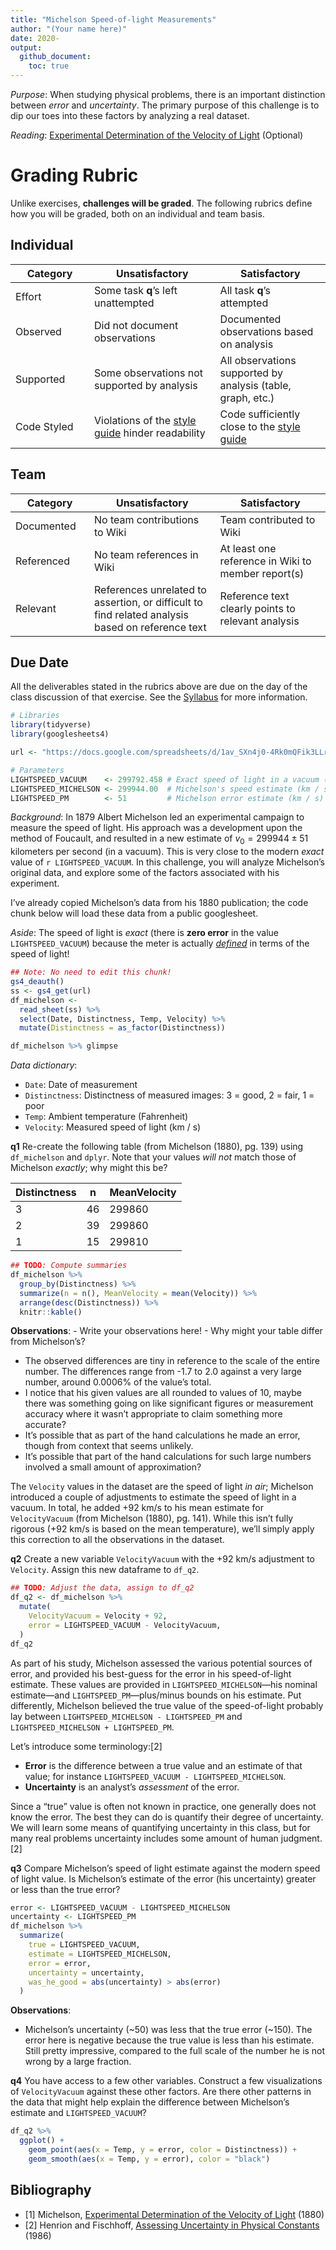 ```yaml
---
title: "Michelson Speed-of-light Measurements"
author: "(Your name here)"
date: 2020-
output:
  github_document:
    toc: true
---
```


*Purpose*: When studying physical problems, there is an important distinction
between *error* and *uncertainty*. The primary purpose of this challenge is to
dip our toes into these factors by analyzing a real dataset.

*Reading*: [Experimental Determination of the Velocity of Light](https://play.google.com/books/reader?id=343nAAAAMAAJ&hl=en&pg=GBS.PA115) (Optional)

<!-- include-rubric -->
# Grading Rubric
<!-- -------------------------------------------------- -->

Unlike exercises, **challenges will be graded**. The following rubrics define how you will be graded, both on an individual and team basis.

## Individual
<!-- ------------------------- -->

| Category | Unsatisfactory | Satisfactory |
|----------|----------------|--------------|
| Effort | Some task __q__'s left unattempted | All task __q__'s attempted |
| Observed | Did not document observations | Documented observations based on analysis |
| Supported | Some observations not supported by analysis | All observations supported by analysis (table, graph, etc.) |
| Code Styled | Violations of the [style guide](https://style.tidyverse.org/) hinder readability | Code sufficiently close to the [style guide](https://style.tidyverse.org/) |

## Team
<!-- ------------------------- -->

| Category | Unsatisfactory | Satisfactory |
|----------|----------------|--------------|
| Documented | No team contributions to Wiki | Team contributed to Wiki |
| Referenced | No team references in Wiki | At least one reference in Wiki to member report(s) |
| Relevant | References unrelated to assertion, or difficult to find related analysis based on reference text | Reference text clearly points to relevant analysis |

## Due Date
<!-- ------------------------- -->

All the deliverables stated in the rubrics above are due on the day of the class discussion of that exercise. See the [Syllabus](https://docs.google.com/document/d/1jJTh2DH8nVJd2eyMMoyNGroReo0BKcJrz1eONi3rPSc/edit?usp=sharing) for more information.

```r
# Libraries
library(tidyverse)
library(googlesheets4)

url <- "https://docs.google.com/spreadsheets/d/1av_SXn4j0-4Rk0mQFik3LLr-uf0YdA06i3ugE6n-Zdo/edit?usp=sharing"

# Parameters
LIGHTSPEED_VACUUM    <- 299792.458 # Exact speed of light in a vacuum (km / s)
LIGHTSPEED_MICHELSON <- 299944.00  # Michelson's speed estimate (km / s)
LIGHTSPEED_PM        <- 51         # Michelson error estimate (km / s)
```

*Background*: In 1879 Albert Michelson led an experimental campaign to measure
the speed of light. His approach was a development upon the method of Foucault,
and resulted in a new estimate of $v_0 = 299944 \pm 51$ kilometers per second
(in a vacuum). This is very close to the modern *exact* value of `r
LIGHTSPEED_VACUUM`. In this challenge, you will analyze Michelson's original
data, and explore some of the factors associated with his experiment.

I've already copied Michelson's data from his 1880 publication; the code chunk
below will load these data from a public googlesheet.

*Aside*: The speed of light is *exact* (there is **zero error** in the value
`LIGHTSPEED_VACUUM`) because the meter is actually
[*defined*](https://en.wikipedia.org/wiki/Metre#Speed_of_light_definition) in
terms of the speed of light!

```r
## Note: No need to edit this chunk!
gs4_deauth()
ss <- gs4_get(url)
df_michelson <-
  read_sheet(ss) %>%
  select(Date, Distinctness, Temp, Velocity) %>%
  mutate(Distinctness = as_factor(Distinctness))

df_michelson %>% glimpse
```

*Data dictionary*:

- `Date`: Date of measurement
- `Distinctness`: Distinctness of measured images: 3 = good, 2 = fair, 1 = poor
- `Temp`: Ambient temperature (Fahrenheit)
- `Velocity`: Measured speed of light (km / s)

__q1__ Re-create the following table (from Michelson (1880), pg. 139) using
`df_michelson` and `dplyr`. Note that your values *will not* match those of
Michelson *exactly*; why might this be?

| Distinctness | n  | MeanVelocity |
|--------------|----|----------|
|            3 | 46 |   299860 |
|            2 | 39 |   299860 |
|            1 | 15 |   299810 |

```r
## TODO: Compute summaries
df_michelson %>%
  group_by(Distinctness) %>%
  summarize(n = n(), MeanVelocity = mean(Velocity)) %>%
  arrange(desc(Distinctness)) %>%
  knitr::kable()
```

**Observations**:
- Write your observations here!
- Why might your table differ from Michelson's?

- The observed differences are tiny in reference to the scale of the entire number. The differences range from -1.7 to 2.0 against a very large number, around 0.0006% of the value's total.
- I notice that his given values are all rounded to values of 10, maybe there was something going on like significant figures or measurement accuracy where it wasn't appropriate to claim something more accurate?
- It's possible that as part of the hand calculations he made an error, though from context that seems unlikely.
- It's possible that part of the hand calculations for such large numbers involved a small amount of approximation?

The `Velocity` values in the dataset are the speed of light *in air*; Michelson
introduced a couple of adjustments to estimate the speed of light in a vacuum.
In total, he added $+92$ km/s to his mean estimate for `VelocityVacuum` (from
Michelson (1880), pg. 141). While this isn't fully rigorous ($+92$ km/s is based
on the mean temperature), we'll simply apply this correction to all the
observations in the dataset.

__q2__ Create a new variable `VelocityVacuum` with the $+92$ km/s adjustment to
`Velocity`. Assign this new dataframe to `df_q2`.

```r
## TODO: Adjust the data, assign to df_q2
df_q2 <- df_michelson %>%
  mutate(
    VelocityVacuum = Velocity + 92,
    error = LIGHTSPEED_VACUUM - VelocityVacuum,
  )
df_q2
```

As part of his study, Michelson assessed the various potential sources of error,
and provided his best-guess for the error in his speed-of-light estimate. These
values are provided in `LIGHTSPEED_MICHELSON`---his nominal estimate---and
`LIGHTSPEED_PM`---plus/minus bounds on his estimate. Put differently, Michelson
believed the true value of the speed-of-light probably lay between
`LIGHTSPEED_MICHELSON - LIGHTSPEED_PM` and `LIGHTSPEED_MICHELSON + LIGHTSPEED_PM`.

Let's introduce some terminology:[2]

- **Error** is the difference between a true value and an estimate of that
  value; for instance `LIGHTSPEED_VACUUM - LIGHTSPEED_MICHELSON`.
- **Uncertainty** is an analyst's *assessment* of the error.

Since a "true" value is often not known in practice, one generally does not know
the error. The best they can do is quantify their degree of uncertainty. We will
learn some means of quantifying uncertainty in this class, but for many real
problems uncertainty includes some amount of human judgment.[2]

__q3__ Compare Michelson's speed of light estimate against the modern speed of
light value. Is Michelson's estimate of the error (his uncertainty) greater or
less than the true error?

```r
error <- LIGHTSPEED_VACUUM - LIGHTSPEED_MICHELSON
uncertainty <- LIGHTSPEED_PM
df_michelson %>%
  summarize(
    true = LIGHTSPEED_VACUUM,
    estimate = LIGHTSPEED_MICHELSON,
    error = error,
    uncertainty = uncertainty,
    was_he_good = abs(uncertainty) > abs(error)
  )
```

**Observations**:

- Michelson's uncertainty (~50) was less that the true error (~150). The error here is negative because the true value is less than his estimate. Still pretty impressive, compared to the full scale of the number he is not wrong by a large fraction.

__q4__ You have access to a few other variables. Construct a few visualizations
of `VelocityVacuum` against these other factors. Are there other patterns in the
data that might help explain the difference between Michelson's estimate and
`LIGHTSPEED_VACUUM`?

```r
df_q2 %>%
  ggplot() +
    geom_point(aes(x = Temp, y = error, color = Distinctness)) +
    geom_smooth(aes(x = Temp, y = error), color = "black")
```

## Bibliography

- [1] Michelson, [Experimental Determination of the Velocity of Light](https://play.google.com/books/reader?id=343nAAAAMAAJ&hl=en&pg=GBS.PA115) (1880)
- [2] Henrion and Fischhoff, [Assessing Uncertainty in Physical Constants](https://www.cmu.edu/epp/people/faculty/research/Fischoff-Henrion-Assessing%20uncertainty%20in%20physical%20constants.pdf) (1986)
